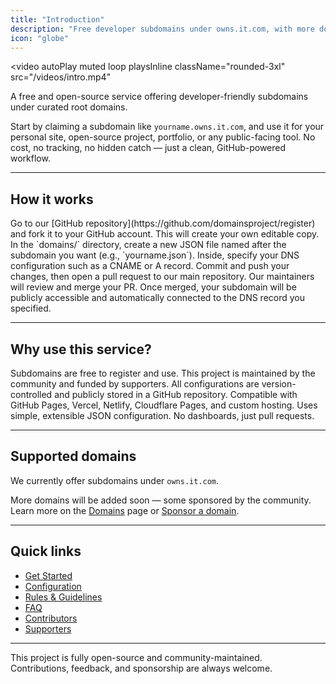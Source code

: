 ```yaml
---
title: "Introduction"
description: "Free developer subdomains under owns.it.com, with more domains coming soon."
icon: "globe"
---
```


<video
  autoPlay
  muted
  loop
  playsInline
  className="rounded-3xl"
  src="/videos/intro.mp4"
></video>

A free and open-source service offering developer-friendly subdomains under curated root domains.

Start by claiming a subdomain like `yourname.owns.it.com`, and use it for your personal site, open-source project, portfolio, or any public-facing tool. No cost, no tracking, no hidden catch — just a clean, GitHub-powered workflow.


---

## How it works

<AccordionGroup>

  <Accordion icon="code-fork" title="1. Fork the repository">
    Go to our [GitHub repository](https://github.com/domainsproject/register) and fork it to your GitHub account. This will create your own editable copy.
  </Accordion>

  <Accordion icon="file-code" title="2. Add your subdomain config">
    In the `domains/` directory, create a new JSON file named after the subdomain you want (e.g., `yourname.json`). Inside, specify your DNS configuration such as a CNAME or A record.
  </Accordion>

  <Accordion icon="code-branch" title="3. Submit a pull request">
    Commit and push your changes, then open a pull request to our main repository. Our maintainers will review and merge your PR.
  </Accordion>

  <Accordion icon="rocket" title="4. Your subdomain goes live">
    Once merged, your subdomain will be publicly accessible and automatically connected to the DNS record you specified.
  </Accordion>

</AccordionGroup>

---

## Why use this service?

<CardGroup>

  <Card title="Free for everyone" icon="coins" href="/rules">
    Subdomains are free to register and use. This project is maintained by the community and funded by supporters.
  </Card>

  <Card title="Git-based and open" icon="code" href="https://github.com/domainsproject/register">
    All configurations are version-controlled and publicly stored in a GitHub repository.
  </Card>

  <Card title="Works with modern hosting" icon="server" href="/dns">
    Compatible with GitHub Pages, Vercel, Netlify, Cloudflare Pages, and custom hosting.
  </Card>

  <Card title="Built for developers" icon="terminal" href="/configuration">
    Uses simple, extensible JSON configuration. No dashboards, just pull requests.
  </Card>

</CardGroup>

---
## Supported domains

We currently offer subdomains under `owns.it.com`.

More domains will be added soon — some sponsored by the community.  
Learn more on the [Domains](/core/domains) page or [Sponsor a domain](/community/supporters).

---

## Quick links

- [Get Started](/core/quickstart)
- [Configuration](/guides/configuration)
- [Rules & Guidelines](/guides//rules)
- [FAQ](/help/faq)
- [Contributors](/community/contributors)
- [Supporters](/community/supporters)

---

This project is fully open-source and community-maintained.  
Contributions, feedback, and sponsorship are always welcome.

